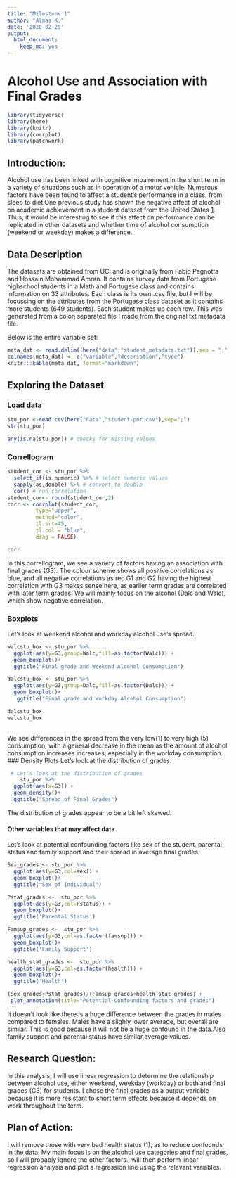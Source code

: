 ```yaml
---
title: "Milestone 1"
author: "Almas K."
date: '2020-02-29'
output:
  html_document:
    keep_md: yes
---
```


# Alcohol Use and Association with Final Grades 

```r
library(tidyverse)
library(here)
library(knitr)
library(corrplot)
library(patchwork)
```

## Introduction:

Alcohol use has been linked with cognitive impairement in the short term in a variety of situations such as in operation of a motor vehicle. Numerous factors have been found to affect a student's performance in a class, from sleep to diet.One previous study has shown the negative affect of alcohol on academic achievement in a student dataset from the United States [1](https://www.ncbi.nlm.nih.gov/pmc/articles/PMC3026599/).  Thus, it would be interesting to see if this affect on performance can be replicated in other datasets and whether time of alcohol consumption (weekend or weekday) makes a difference. 
 
## Data Description
The datasets are obtained from UCI  and is originally from Fabio Pagnotta and Hossain Mohammad Amran. It contains survey data from Portugese highschool students in a Math and Portugese class and contains information on 33 attributes. Each class is its own .csv file, but I will be focussing on the attributes from the Portugese class dataset as it contains more students (649 students). Each student makes up each row. 
This was generated from a colon separated file I made from the original txt metadata file.

Below is the entire variable set:

```r
meta_dat <- read.delim((here("data","student_metadata.txt")),sep = ";", header=FALSE)
colnames(meta_dat) <- c("variable","description","type")
knitr:::kable(meta_dat, format="markdown")
```


## Exploring the Dataset

### Load data

```r
stu_por <-read.csv(here("data","student-por.csv"),sep=";")
str(stu_por)
```


```r
any(is.na(stu_por)) # checks for missing values
```

### Correllogram
```r
student_cor <- stu_por %>%
  select_if(is.numeric) %>% # select numeric values
  sapply(as.double) %>% # convert to double
  cor() # run correlation
student_cor<- round(student_cor,2)
corr <- corrplot(student_cor, 
         type="upper", 
         method="color",
         tl.srt=45, 
         tl.col = "blue",
         diag = FALSE) 

corr

```

In this correllogram, we see a variety of factors having an association with final grades (G3). The colour scheme shows all positive correlations as blue, and all negative correlations as red.G1 and G2 having the highest correlation with G3 makes sense here, as earlier term grades are correlated with later term grades. We will mainly focus on the alcohol (Dalc and Walc), which show negative correlation.


### Boxplots
Let's look at weekend alcohol and workday alcohol use's spread.

```r

walcstu_box <- stu_por %>%
  ggplot(aes(y=G3,group=Walc,fill=as.factor(Walc))) +
  geom_boxplot()+ 
  ggtitle("Final grade and Weekend Alcohol Consumption")

dalcstu_box <- stu_por %>%
  ggplot(aes(y=G3,group=Dalc,fill=as.factor(Dalc))) +
  geom_boxplot()+
   ggtitle("Final grade and Workday Alcohol Consumption")

dalcstu_box 
walcstu_box
   
```

We see differences in the spread from the very low(1) to very high (5) consumption, with a general decrease in the mean as the amount of alcohol consumption increases increases, especially in the workday consumption.
### Density Plots
Let's look at the distribution of grades.
```r
 # Let's look at the distribution of grades
    stu_por %>%
  ggplot(aes(x=G3)) +
  geom_density()+
  ggtitle("Spread of Final Grades")

```

The distribution of grades appear to be a bit left skewed. 

#### Other variables that may affect data
Let's look at potential confounding factors like sex of the student, parental status and family support and their spread in average final grades
```r
Sex_grades <- stu_por %>%
  ggplot(aes(y=G3,col=sex)) +
  geom_boxplot()+
  ggtitle("Sex of Individual")

Pstat_grades <-  stu_por %>%
  ggplot(aes(y=G3,col=Pstatus)) +
  geom_boxplot()+
  ggtitle('Parental Status')

Famsup_grades <-  stu_por %>%
  ggplot(aes(y=G3,col=as.factor(famsup))) +
  geom_boxplot()+
  ggtitle('Family Support')

health_stat_grades <-  stu_por %>%
  ggplot(aes(y=G3,col=as.factor(health))) +
  geom_boxplot()+
  ggtitle('Health')

(Sex_grades+Pstat_grades)/(Famsup_grades+health_stat_grades) +
 plot_annotation(title="Potential Confounding factors and grades")
```

It doesn't look like there is a huge difference between the grades in males compared to females. Males have a slighly lower average, but overall are similar. This is good because it will not be a huge confound in the data.Also family support and parental status have similar average values. 

## Research Question:

In this analysis, I will use linear regression to determine the relationship between alcohol use, either weekend, weekday (workday) or both and final grades (G3) for students. I chose the final grades as a output variable because it is more resistant to short term effects because it depends on work throughout the term. 


## Plan of Action:

I will remove those with very bad health status (1), as to reduce confounds in the data. My main focus is on the alcohol use categories and final grades, so I will probably ignore the other factors.I will then perform linear regression analysis and plot 
a regression line using the relevant variables. 


